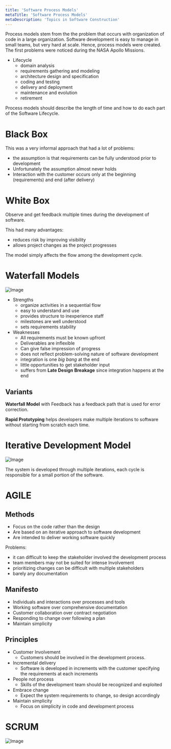 ```yaml
---
title: 'Software Process Models'
metaTitle: 'Software Process Models'
metaDescription: 'Topics in Software Construction'
---
```


Process models stem from the the problem that occurs with organization of code in a large organization. Software development is easy to manage in small teams, but very hard at scale. Hence, process models were created. The first problems were noticed during the NASA Apollo Missions.

- Lifecycle
  - domain analysis
  - requirements gathering and modeling
  - architecture design and specification
  - coding and testing
  - delivery and deployment
  - maintenance and evolution
  - retirement

Process models should describe the length of time and how to do each part of the Software Lifecycle.

# Black Box

This was a very informal approach that had a lot of problems:

- the assumption is that requirements can be fully understood prior to development
- Unfortunately the assumption almost never holds
- Interaction with the customer occurs only at the beginning (requirements) and end (after delivery)

# White Box

Observe and get feedback multiple times during the development of software.

This had many advantages:

- reduces risk by improving visibility
- allows project changes as the project progresses

The model simply affects the flow among the development cycle.

# Waterfall Models

![Image](https://miro.medium.com/max/2800/0*aD7UeMSSQ-aEJYBN)

- Strengths
  - organize activities in a sequential flow
  - easy to understand and use
  - provides structure to inexperience staff
  - milestones are well understood
  - sets requirements stability
- Weaknesses
  - All requirements must be known upfront
  - Deliverables are inflexible
  - Can give false impression of progress
  - does not reflect problem-solving nature of software development
  - integration is one _big bang_ at the end
  - little opportunities to get stakeholder input
  - suffers from **Late Design Breakage** since integration happens at the end

## Variants

**Waterfall Model** with Feedback has a feedback path that is used for error correction.

**Rapid Prototyping** helps developers make multiple iterations to software without starting from scratch each time.

# Iterative Development Model

![Image](https://upload.wikimedia.org/wikipedia/commons/thumb/3/39/Iterative_development_model.svg/1200px-Iterative_development_model.svg.png)

The system is developed through multiple iterations, each cycle is responsible for a small portion of the software.

# AGILE

## Methods

- Focus on the code rather than the design
- Are based on an iterative approach to software development
- Are intended to deliver working software quickly

Problems:

- it can difficult to keep the stakeholder involved the development process
- team members may not be suited for intense Involvement
- prioritizing changes can be difficult with multiple stakeholders
- barely any documentation

## Manifesto

- Individuals and interactions over processes and tools
- Working software over comprehensive documentation
- Customer collaboration over contract negotiation
- Responding to change over following a plan
- Maintain simplicity

## Principles

- Customer Involvement
  - Customers should be involved in the development process.
- Incremental delivery
  - Software is developed in increments with the customer specifying the requirements at each increments
- People not process
  - Skills of the development team should be recognized and exploited
- Embrace change
  - Expect the system requirements to change, so design accordingly
- Maintain simplicity
  - Focus on simplicity in code and development process

# SCRUM

![Image](https://www.tuleap.org/wp-content/uploads/2020/06/Scrum-process-schema-EN-small.png)
